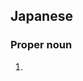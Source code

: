 ==Japanese==
{{ja-kanjitab|ちょう|じ|yomi=on}}

===Proper noun===
{{ja-pos|ちょうじ|proper}}

# {{given name|male|lang=ja|sort=ちょうじ}}